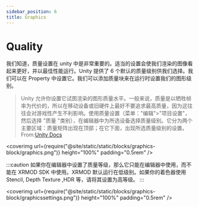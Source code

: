 ```yaml
---
sidebar_position: 6
title: Graphics
---
```


# Quality

我们知道，质量设置在 unity 中是非常重要的。适当的设置会使我们渲染的图像看起来更好，并以最佳性能运行。Unity 提供了 6 个默认的质量级别供我们选择。我们可以在 Property 中设置它。我们可以添加质量块来在运行时设置我们的图形级别。

> Unity 允许你设置它试图渲染的图形质量水平。一般来说，质量是以牺牲帧率为代价的，所以在移动设备或旧硬件上最好不要追求最高质量，因为这往往会对游戏性产生不利影响。使用质量设置（菜单："编辑">"项目设置"，然后选择 "质量 "类别），在编辑器中为所选设备选择质量级别。它分为两个主要区域：质量矩阵出现在顶部；在它下面，出现所选质量级别的设置。
> From:[Unity Docs](https://docs.unity3d.com/2020.3/Documentation/Manual/class-QualitySettings.html)

<coverimg
  url={require("@site/static/static/blocks/graphics-block/graphics.png")}
  height="100%"
  padding="0.5rem"
/>

:::caution
如果你在编辑器中设置了质量等级，那么它只能在编辑器中使用，而不能在 XRMOD SDK 中使用。XRMOD 默认运行在低级别。如果你的着色器使用 Stencil, Depth Texture ,HDR 等，请将其设置为高等级。
:::

<coverimg
  url={require("@site/static/static/blocks/graphics-block/graphicssettings.png")}
  height="100%"
  padding="0.5rem"
/>
